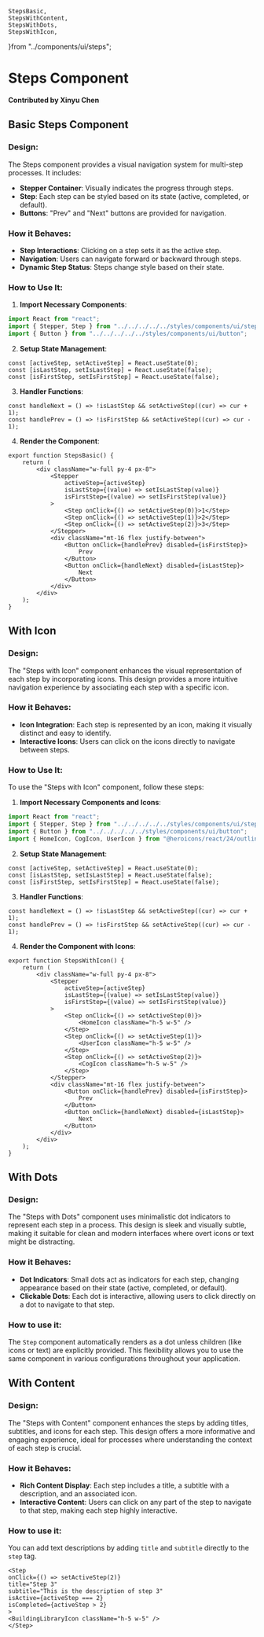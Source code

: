     StepsBasic,
    StepsWithContent,
    StepsWithDots,
    StepsWithIcon,
}from "../components/ui/steps";


# Steps Component

**Contributed by Xinyu Chen**

## Basic Steps Component
### Design:

The Steps component provides a visual navigation system for multi-step processes. It includes:

- **Stepper Container**: Visually indicates the progress through steps.
- **Step**: Each step can be styled based on its state (active, completed, or default).
- **Buttons**: "Prev" and "Next" buttons are provided for navigation.

### How it Behaves:

- **Step Interactions**: Clicking on a step sets it as the active step.
- **Navigation**: Users can navigate forward or backward through steps.
- **Dynamic Step Status**: Steps change style based on their state.

### How to Use It:
1. **Import Necessary Components**:
```jsx
import React from "react";
import { Stepper, Step } from "../../../../../styles/components/ui/stepper";
import { Button } from "../../../../../styles/components/ui/button";
```
2. **Setup State Management**:
```tsx
const [activeStep, setActiveStep] = React.useState(0);
const [isLastStep, setIsLastStep] = React.useState(false);
const [isFirstStep, setIsFirstStep] = React.useState(false);
```
3. **Handler Functions**:
```tsx
const handleNext = () => !isLastStep && setActiveStep((cur) => cur + 1);
const handlePrev = () => !isFirstStep && setActiveStep((cur) => cur - 1);
```
4. **Render the Component**:
```tsx
export function StepsBasic() {
    return (
        <div className="w-full py-4 px-8">
            <Stepper
                activeStep={activeStep}
                isLastStep={(value) => setIsLastStep(value)}
                isFirstStep={(value) => setIsFirstStep(value)}
            >
                <Step onClick={() => setActiveStep(0)}>1</Step>
                <Step onClick={() => setActiveStep(1)}>2</Step>
                <Step onClick={() => setActiveStep(2)}>3</Step>
            </Stepper>
            <div className="mt-16 flex justify-between">
                <Button onClick={handlePrev} disabled={isFirstStep}>
                    Prev
                </Button>
                <Button onClick={handleNext} disabled={isLastStep}>
                    Next
                </Button>
            </div>
        </div>
    );
}
```

<StepsBasic/>

## With Icon

### Design:

The "Steps with Icon" component enhances the visual representation of each step by incorporating icons. This design provides a more intuitive navigation experience by associating each step with a specific icon.

### How it Behaves:

- **Icon Integration**: Each step is represented by an icon, making it visually distinct and easy to identify.
- **Interactive Icons**: Users can click on the icons directly to navigate between steps.

### How to Use It:

To use the "Steps with Icon" component, follow these steps:

1. **Import Necessary Components and Icons**:
```jsx
import React from "react";
import { Stepper, Step } from "../../../../../styles/components/ui/stepper";
import { Button } from "../../../../../styles/components/ui/button";
import { HomeIcon, CogIcon, UserIcon } from "@heroicons/react/24/outline";
```
2. **Setup State Management**:
```tsx
const [activeStep, setActiveStep] = React.useState(0);
const [isLastStep, setIsLastStep] = React.useState(false);
const [isFirstStep, setIsFirstStep] = React.useState(false);
```
3. **Handler Functions**:
```tsx
const handleNext = () => !isLastStep && setActiveStep((cur) => cur + 1);
const handlePrev = () => !isFirstStep && setActiveStep((cur) => cur - 1);
```
4. **Render the Component with Icons**:
```tsx
export function StepsWithIcon() {
    return (
        <div className="w-full py-4 px-8">
            <Stepper
                activeStep={activeStep}
                isLastStep={(value) => setIsLastStep(value)}
                isFirstStep={(value) => setIsFirstStep(value)}
            >
                <Step onClick={() => setActiveStep(0)}>
                    <HomeIcon className="h-5 w-5" />
                </Step>
                <Step onClick={() => setActiveStep(1)}>
                    <UserIcon className="h-5 w-5" />
                </Step>
                <Step onClick={() => setActiveStep(2)}>
                    <CogIcon className="h-5 w-5" />
                </Step>
            </Stepper>
            <div className="mt-16 flex justify-between">
                <Button onClick={handlePrev} disabled={isFirstStep}>
                    Prev
                </Button>
                <Button onClick={handleNext} disabled={isLastStep}>
                    Next
                </Button>
            </div>
        </div>
    );
}
```

<StepsWithIcon/>

## With Dots
### Design:

The "Steps with Dots" component uses minimalistic dot indicators to represent each step in a process. This design is sleek and visually subtle, making it suitable for clean and modern interfaces where overt icons or text might be distracting.

### How it Behaves:

- **Dot Indicators**: Small dots act as indicators for each step, changing appearance based on their state (active, completed, or default).
- **Clickable Dots**: Each dot is interactive, allowing users to click directly on a dot to navigate to that step.

### How to use it:
The `Step` component automatically renders as a dot unless children (like icons or text) are explicitly provided. This flexibility allows you to use the same component in various configurations throughout your application.

<StepsWithDots/>

## With Content

### Design:

The "Steps with Content" component enhances the steps by adding titles, subtitles, and icons for each step. This design offers a more informative and engaging experience, ideal for processes where understanding the context of each step is crucial.

### How it Behaves:

- **Rich Content Display**: Each step includes a title, a subtitle with a description, and an associated icon.
- **Interactive Content**: Users can click on any part of the step to navigate to that step, making each step highly interactive.

### How to use it:
You can add text descriptions by adding `title` and `subtitle` directly to the `step` tag.
```tsx
<Step
onClick={() => setActiveStep(2)}
title="Step 3"
subtitle="This is the description of step 3"
isActive={activeStep === 2}
isCompleted={activeStep > 2}
>
<BuildingLibraryIcon className="h-5 w-5" />
</Step>
```

<StepsWithContent/>